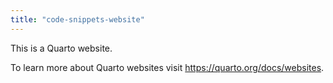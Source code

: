 ```yaml
---
title: "code-snippets-website"
---
```


This is a Quarto website.

To learn more about Quarto websites visit <https://quarto.org/docs/websites>.
